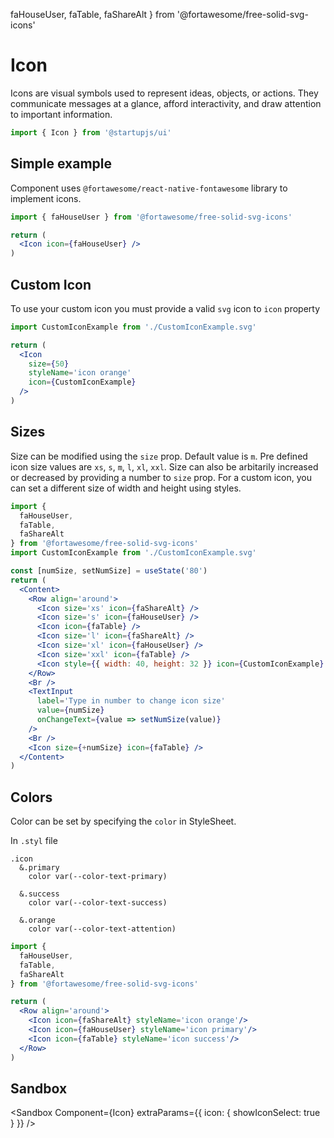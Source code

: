   faHouseUser,
  faTable,
  faShareAlt
} from '@fortawesome/free-solid-svg-icons'

# Icon

Icons are visual symbols used to represent ideas, objects, or actions. They communicate messages at a glance, afford interactivity, and draw attention to important information.

```jsx
import { Icon } from '@startupjs/ui'
```

## Simple example

Component uses `@fortawesome/react-native-fontawesome` library to implement icons.

```jsx
import { faHouseUser } from '@fortawesome/free-solid-svg-icons'
```

```jsx example
return (
  <Icon icon={faHouseUser} />
)
```

## Custom Icon

To use your custom icon you must provide a valid `svg` icon to `icon` property

```jsx
import CustomIconExample from './CustomIconExample.svg'
```

```jsx example
return (
  <Icon
    size={50}
    styleName='icon orange'
    icon={CustomIconExample}
  />
)
```

## Sizes

Size can be modified using the `size` prop. Default value is `m`. Pre defined icon size values are `xs`, `s`, `m`, `l`, `xl`, `xxl`. Size can also be arbitarily increased or decreased by providing a number to `size` prop. For a custom icon, you can set a different size of width and height using styles.

```jsx
import {
  faHouseUser,
  faTable,
  faShareAlt
} from '@fortawesome/free-solid-svg-icons'
import CustomIconExample from './CustomIconExample.svg'
```

```jsx example
const [numSize, setNumSize] = useState('80')
return (
  <Content>
    <Row align='around'>
      <Icon size='xs' icon={faShareAlt} />
      <Icon size='s' icon={faHouseUser} />
      <Icon icon={faTable} />
      <Icon size='l' icon={faShareAlt} />
      <Icon size='xl' icon={faHouseUser} />
      <Icon size='xxl' icon={faTable} />
      <Icon style={{ width: 40, height: 32 }} icon={CustomIconExample} />
    </Row>
    <Br />
    <TextInput
      label='Type in number to change icon size'
      value={numSize}
      onChangeText={value => setNumSize(value)}
    />
    <Br />
    <Icon size={+numSize} icon={faTable} />
  </Content>
)
```

## Colors

Color can be set by specifying the `color` in StyleSheet.

In `.styl` file
```stylus
.icon
  &.primary
    color var(--color-text-primary)

  &.success
    color var(--color-text-success)

  &.orange
    color var(--color-text-attention)
```

```jsx
import {
  faHouseUser,
  faTable,
  faShareAlt
} from '@fortawesome/free-solid-svg-icons'
```

```jsx example
return (
  <Row align='around'>
    <Icon icon={faShareAlt} styleName='icon orange'/>
    <Icon icon={faHouseUser} styleName='icon primary'/>
    <Icon icon={faTable} styleName='icon success'/>
  </Row>
)
```

## Sandbox

<Sandbox
  Component={Icon}
  extraParams={{
    icon: {
      showIconSelect: true
    }
  }}
/>
